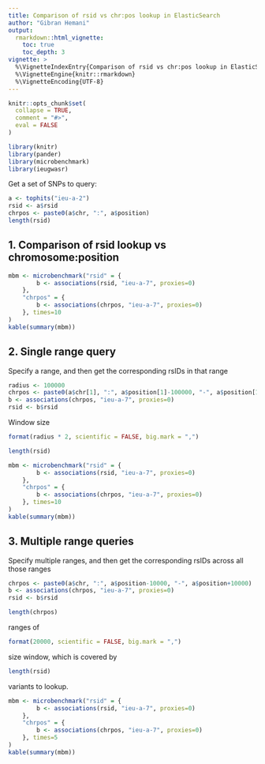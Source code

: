 ```yaml
---
title: Comparison of rsid vs chr:pos lookup in ElasticSearch
author: "Gibran Hemani"
output:
  rmarkdown::html_vignette:
    toc: true
    toc_depth: 3
vignette: >
  %\VignetteIndexEntry{Comparison of rsid vs chr:pos lookup in ElasticSearch}
  %\VignetteEngine{knitr::rmarkdown}
  %\VignetteEncoding{UTF-8}
---
```


```r
knitr::opts_chunk$set(
  collapse = TRUE,
  comment = "#>",
  eval = FALSE
)
```

```r
library(knitr)
library(pander)
library(microbenchmark)
library(ieugwasr)
```

Get a set of SNPs to query:

```r
a <- tophits("ieu-a-2")
rsid <- a$rsid
chrpos <- paste0(a$chr, ":", a$position)
length(rsid)
```

## 1. Comparison of rsid lookup vs chromosome:position

```r
mbm <- microbenchmark("rsid" = {
		b <- associations(rsid, "ieu-a-7", proxies=0)
	},
	"chrpos" = {
		b <- associations(chrpos, "ieu-a-7", proxies=0)
	}, times=10
)
kable(summary(mbm))
```


## 2. Single range query

Specify a range, and then get the corresponding rsIDs in that range

```r
radius <- 100000
chrpos <- paste0(a$chr[1], ":", a$position[1]-100000, "-", a$position[1]+100000)
b <- associations(chrpos, "ieu-a-7", proxies=0)
rsid <- b$rsid
```


Window size

```r
format(radius * 2, scientific = FALSE, big.mark = ",")
```

```r
length(rsid)
```

```r
mbm <- microbenchmark("rsid" = {
		b <- associations(rsid, "ieu-a-7", proxies=0)
	},
	"chrpos" = {
		b <- associations(chrpos, "ieu-a-7", proxies=0)
	}, times=10
)
kable(summary(mbm))
```


## 3. Multiple range queries

Specify multiple ranges, and then get the corresponding rsIDs across all those ranges

```r
chrpos <- paste0(a$chr, ":", a$position-10000, "-", a$position+10000)
b <- associations(chrpos, "ieu-a-7", proxies=0)
rsid <- b$rsid
```

```r
length(chrpos)
``` 

ranges of 

```r
format(20000, scientific = FALSE, big.mark = ",")
``` 

size window, which is covered by 

```r
length(rsid)
```

variants to lookup.


```r
mbm <- microbenchmark("rsid" = {
		b <- associations(rsid, "ieu-a-7", proxies=0)
	},
	"chrpos" = {
		b <- associations(chrpos, "ieu-a-7", proxies=0)
	}, times=5
)
kable(summary(mbm))
```
